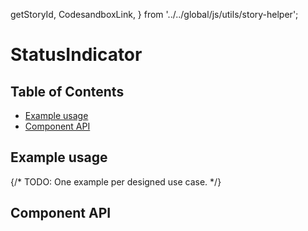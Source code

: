  getStoryId,
  CodesandboxLink,
} from '../../global/js/utils/story-helper';

# StatusIndicator

## Table of Contents

- [Example usage](#example-usage)
- [Component API](#component-api)

## Example usage

{/* TODO: One example per designed use case. */}

<Canvas>
  <Story of={StatusIndicatorStories.statusIndicator} />
</Canvas>

## Component API

<ArgsTable />
